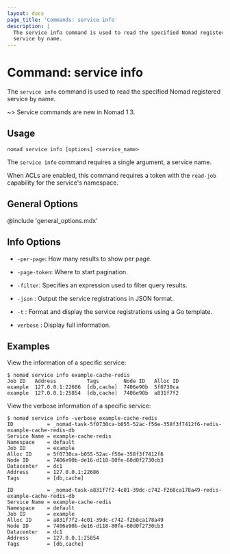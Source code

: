 ```yaml
---
layout: docs
page_title: 'Commands: service info'
description: |
  The service info command is used to read the specified Nomad registered
  service by name.
---
```


# Command: service info

The `service info` command is used to read the specified Nomad registered
service by name.

~> Service commands are new in Nomad 1.3.

## Usage

```plaintext
nomad service info [options] <service_name>
```

The `service info` command requires a single argument, a service name.

When ACLs are enabled, this command requires a token with the `read-job`
capability for the service's namespace.

## General Options

@include 'general_options.mdx'

## Info Options

- `-per-page`: How many results to show per page.

- `-page-token`: Where to start pagination.

- `-filter`: Specifies an expression used to filter query results.

- `-json` : Output the service registrations in JSON format.

- `-t` : Format and display the service registrations using a Go template.

- `verbose` : Display full information.

## Examples

View the information of a specific service:

```shell-session
$ nomad service info example-cache-redis
Job ID   Address          Tags        Node ID   Alloc ID
example  127.0.0.1:22686  [db,cache]  7406e90b  5f0730ca
example  127.0.0.1:25854  [db,cache]  7406e90b  a831f7f2
```

View the verbose information of a specific service:

```shell-session
$ nomad service info -verbose example-cache-redis
ID           = _nomad-task-5f0730ca-b055-52ac-f56e-358f3f7412f6-redis-example-cache-redis-db
Service Name = example-cache-redis
Namespace    = default
Job ID       = example
Alloc ID     = 5f0730ca-b055-52ac-f56e-358f3f7412f6
Node ID      = 7406e90b-de16-d118-80fe-60d0f2730cb3
Datacenter   = dc1
Address      = 127.0.0.1:22686
Tags         = [db,cache]

ID           = _nomad-task-a831f7f2-4c01-39dc-c742-f2b8ca178a49-redis-example-cache-redis-db
Service Name = example-cache-redis
Namespace    = default
Job ID       = example
Alloc ID     = a831f7f2-4c01-39dc-c742-f2b8ca178a49
Node ID      = 7406e90b-de16-d118-80fe-60d0f2730cb3
Datacenter   = dc1
Address      = 127.0.0.1:25854
Tags         = [db,cache]
```

